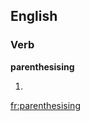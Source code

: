 ==English==

===Verb===
'''parenthesising'''

#{{present participle of|[[parenthesise]]}}

[[fr:parenthesising]]